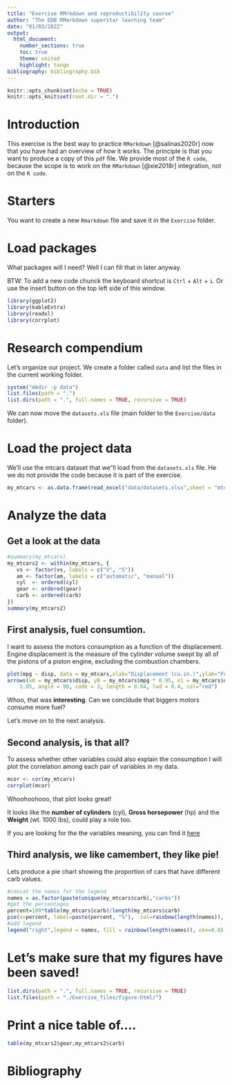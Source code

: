 ---
title: "Exercise RMrkdown and reproductibility course"
author: "The EDB RMarkdown superstar learning team"
date: "01/03/2022"
output: 
  html_document:
    number_sections: true
    toc: true
    theme: united
    highlight: tango
bibliography: bibliography.bib
---

```{r setup, include=FALSE}
knitr::opts_chunk$set(echo = TRUE)
knitr::opts_knit$set(root.dir = ".")
```

# Introduction

This exercise is the best way to practice `RMarkdown` [@salinas2020r] now that you have had an overview of how it works. The principle is that you want to produce a copy of this `pdf` file. We provide most of the `R code`, because the scope is to work on the `RMarkdown` [@xie2018r] integration, not on the `R code`. 

# Starters

You want to create a new `Rmarkdown` file and save it in the `Exercise` folder.

# Load packages

What packages will I need? Well I can fill that in later anyway.

BTW: To add a new code chunck the keyboard shortcut is `Ctrl` + `Alt` + `i`.
Or use the insert button on the top left side of this window.
```{r , echo=FALSE, include=FALSE}
library(ggplot2)
library(kableExtra)
library(readxl)
library(corrplot)
```


# Research compendium

Let's organize our project. We create a folder called `data` and list the files in the current working folder.

```{r, echo=TRUE, include=TRUE}
system("mkdir -p data")
list.files(path = ".")
list.dirs(path = ".", full.names = TRUE, recursive = TRUE)
```

We can now move the `datasets.xls` file (main folder to the `Exercise/data` folder).

# Load the project data

We'll use the mtcars dataset that we"ll load from the `datasets.xls` file.
He we do not provide the code because it is part of the exercise. 
```{r, echo=FALSE, include=FALSE}
my_mtcars <- as.data.frame(read_excel("data/datasets.xlsx",sheet = "mtcars"))
```


# Analyze the data

## Get a look at the data
```{r ,echo=TRUE, include=TRUE}
#summary(my_mtcars)
my_mtcars2 <- within(my_mtcars, {
   vs <- factor(vs, labels = c("V", "S"))
   am <- factor(am, labels = c("automatic", "manual"))
   cyl  <- ordered(cyl)
   gear <- ordered(gear)
   carb <- ordered(carb)
})
summary(my_mtcars2)
```

## First analysis, fuel consumtion.

I want to assess the motors consumption as a function of the displacement.
Engine displacement is the measure of the cylinder volume swept by all of the pistons of a piston engine, excluding the combustion chambers.

```{r mpg_disp, include=TRUE, fig.align='center', fig.width=5, fig.height=5}
plot(mpg ~ disp, data = my_mtcars,xlab="Displacement (cu.in.)",ylab="Fuel consumption Miles/gallon", ylim=c(10,40))
arrows(x0 = my_mtcars$disp, y0 = my_mtcars$mpg * 0.95, x1 = my_mtcars$disp, y1 = my_mtcars$mpg * 
    1.05, angle = 90, code = 3, length = 0.04, lwd = 0.4, col="red")
```

Whoo, that was **interesting**. Can we concldude that biggers motors consume more fuel?

Let's move on to the next analysis.

## Second analysis, is that all?
To assess whether other variables could also explain the consumption I will plot the correlation among each pair of variables in my data.
```{r mtcorplot, fig.align='center', fig.width=8, fig.height=8}
mcor <- cor(my_mtcars)
corrplot(mcor)
```
Whoohoohooo, that plot looks great!

It looks like the **number of cylinders** (cyl), **Gross horsepower** (hp) and the **Weight** (wt. 1000 lbs), could play a role too.

If you are looking for the the variables meaning, you can find it [here](https://www.rdocumentation.org/packages/datasets/versions/3.6.2/topics/mtcars)


## Third analysis, we like camembert, they like pie!
Lets produce a pie chart showing the proportion of cars that have different carb values.

```{r ho_mae, fig.align='right', fig.width=8, fig.height=6, fig.cap="Figure 1: have you ever tried the camenbert pie"}
#concat the names for the legend
names = as.factor(paste(unique(my_mtcars$carb),"carbs"))
#get the percentages
percent=100*table(my_mtcars$carb)/length(my_mtcars$carb)
pie(x=percent, label=paste(percent, "%"),  col=rainbow(length(names)), main="Percentage of cars per number of carburators" ) 
#add legend
legend("right",legend = names, fill = rainbow(length(names)), cex=0.8)
```

# Let's make sure that my figures have been saved!

```{r}
list.dirs(path = ".", full.names = TRUE, recursive = TRUE)
list.files(path = "./Exercise_files/figure-html/")
```

# Print a nice table of....


```{r}
table(my_mtcars2$gear,my_mtcars2$carb)
```



# Bibliography


